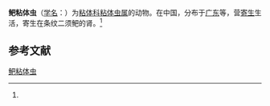 {{Speciesbox
| name = 鲃粘体虫
| status = 
| status_system = 
| image = 
| genus = Myxosoma
| species = capoeta
| authority = (Chen, 1998)<ref name='id9347'>{{cite web| url =http://www.bioinfo.cn/db05/BjdwSpecies.php?action=view&id=9347| title =鲃粘体虫| work =《中国动物物种编目数据库》| publisher =中国科学院微生物研究所| author =中国科学院动物研究所| accessdate =2009-04-16| deadurl =yes| archiveurl =https://web.archive.org/web/20160305022440/http://www.bioinfo.cn/db05/BjdwSpecies.php?action=view&id=9347| archivedate =2016-03-05}}</ref>
}}

'''鲃粘体虫'''（[[学名|学名]]：{{lang|la|''Myxosoma capoeta''}}）为[[粘体科|粘体科]][[粘体虫属|粘体虫属]]的动物。在中国，分布于[[广东|广东]]等，营[[寄生|寄生]]生活，寄生在条纹二须鲃的肾。<ref name='id9347'/>

== 参考文献 ==
{{reflist}}

{{Wikispecies|Myxosoma capoeta}}

[[Category:粘体虫属|鲃粘体虫]]


{{Cnidarian-stub}}